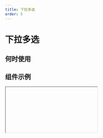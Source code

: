 ```yaml
---
title: 下拉多选
order: 5
---
```


# 下拉多选

## 何时使用

## 组件示例

<Iframe url="https://www.aliwork.com/developer/multi-select-field-v2?isRenderNav=false" />

## 组件属性

<!-- | 属性名 | 属性 code | 类型 | 数据示例 | 动态属性 | 备注 | -->
<!-- | :--- | :--- | :--- | :--- | :--- | :--- | -->
<!-- | 标题 | label | String | "标题" | 是 |  | -->
<!-- | 值 | fieldData | Object | 单选: "4121", 多选: ["4102", "4212"] | 是 |  | -->
<!-- | 标题位置 | labelAlign | String | "left" | 否 | 可选值："left", "top", "inset" | -->
<!-- | 标题宽度 | labelColSpan | Number | 4 | 否 |  | -->
<!-- | 标题偏移 | labelColOffset | Number  | 0 | 否 |  | -->
<!-- | 内容宽度 | wrapperColSpan | Number  | 0 | 否 |  | -->
<!-- | 内容偏移 | wrapperColOffset | Number  | 0 | 否 |  | -->
<!-- | 标题对齐 | labelTextAlign | String | "left" | 否 | 可选值："left", "right" | -->
<!-- | 提示文字 | placeholder | String | "请选择" | 是 |  | -->
<!-- | 描述信息 | tips | String | "这是一段描述信息" | 否 |  | -->
<!-- | 尺寸 | size | String | "small" | 否 | 可选值："small", "medium", "large" | -->
<!-- | 状态 | behavior | String | {fieldBehavior: "NORMAL"} | 是 | fieldBehavior 可选值："NORMAL", "DISABLED", "READONLY", "HIDDEN" | -->
<!-- | 校验 | validation | Array | [{type:"required"}] | 是 | 可选值：{type:"required"}, {type: "customValidate", message: "请选择指定项", param: "function validateRule(value) { return value === 'test'; }"} | -->
<!-- | 是否有下拉箭头 | hasArrow | Boolean | true | 否 |  可选值：true, false | -->
<!-- | 是否多选 | multiple | Boolean | true | 否 |  可选值：true, false | -->
<!-- | 是否有搜索 | showSearch | Boolean | true | 否 |  可选值：true, false |
|下拉框显示或关闭事件| onVisibleChange | Function | function onVisibleChange({ visible, type }){console.log('onVisibleChange', visible, type);} | 否
| 值发生改变事件 | onChange | Function | function onChange({ value, data, extra }){ console.log('onChange', value, data, extra);} | 否 -->


<AttrTable dataSource={[
{
  attr: '标题', 
  code: 'label', 
  type: 'String', 
  demo: '标题', 
  dafault:'', 
  desc: ''
}, 
{
  attr: '值', 
  code: 'fieldData', 
  type: 'Object', 
  demo: '单选: "4121", 多选: ["4102", "4212"]', 
  dafault:'', 
  desc: ''
}, 
{
  attr: '标题位置', 
  code: 'labelAlign', 
  type: 'String', 
  demo: '"left"', 
  dafault:'', 
  desc: '可选值："left", "top"'
}, 
{
  attr: '标题宽度', 
  code: 'labelColSpan', 
  type: 'Number', 
  demo: '4', 
  dafault:'', 
  desc: ''
}, 
{
  attr: '标题偏移', 
  code: 'labelColOffset', 
  type: 'Number', 
  demo: '0', 
  dafault:'', 
  desc: ''
}, 
{
  attr: '内容宽度', 
  code: 'wrapperColSpan', 
  type: 'Number', 
  demo: '0', 
  dafault:'', 
  desc: ''
}, 
{
  attr: '内容偏移', 
  code: 'wrapperColOffset', 
  type: 'Number', 
  demo: '0', 
  dafault:'', 
  desc: ''
}, 
{
  attr: '标题对齐', 
  code: 'labelTextAlign', 
  type: 'String', 
  demo: '"left"', 
  dafault:'', 
  desc: '可选值："left", "right"'
}, 
{
  attr: '提示文字', 
  code: 'placeholder', 
  type: 'String', 
  demo: '"请选择"', 
  dafault:'', 
  desc: ''
}, 
{
  attr: '描述信息', 
  code: 'tips', 
  type: 'String', 
  demo: '这是一段描述信息', 
  dafault:'', 
  desc: ''
}, 
{
  attr: '尺寸', 
  code: 'size', 
  type: 'String', 
  demo: '"small"', 
  dafault:'', 
  desc: '可选值："small", "medium", "large"'
}, 
{
  attr: '状态', 
  code: 'behavior', 
  type: 'String', 
  demo: '{fieldBehavior: "NORMAL"}', 
  dafault:'', 
  desc: 'fieldBehavior 可选值："NORMAL", "DISABLED", "READONLY", "HIDDEN"'
}, 
{
  attr: '状态', 
  code: 'behavior', 
  type: 'String', 
  demo: '{fieldBehavior: "NORMAL"}', 
  dafault:'', 
  desc: 'fieldBehavior 可选值："NORMAL", "DISABLED", "READONLY", "HIDDEN" '
}, {
  attr: '校验', 
  code: 'validation', 
  type: 'Array', 
  demo: '[{type:"required"}]', 
  dafault:'', 
  desc: '可选值：{type:"required"}, {type: "customValidate", message: "请选择指定项", param: "function validateRule(value) { return value === test; }"} '
}, {
  attr: '是否有下拉箭头', 
  code: 'hasArrow', 
  type: 'Boolean', 
  demo: 'true', 
  dafault:'', 
  desc: '可选值：true, false'
}, {
  attr: '是否多选', 
  code: 'multiple', 
  type: 'BoBooleanol', 
  demo: 'true', 
  dafault:'', 
  desc: '可选值：true, false '
}, {
  attr: '校验', 
  code: 'validation', 
  type: 'Array', 
  demo: '[{type:"required"}] ', 
  dafault:'', 
  desc: '可选值：{type:"required"}, {type: "customValidate", message: "请选择今日之前的日期", param: "function validateRule(value) { return value <= new Date().getTime(); }"}'
}, 
{
  attr: '是否有搜索', 
  code: 'showSearch', 
  type: 'Boolean', 
  demo: 'true', 
  dafault:'', 
  desc: ' 可选值：true, false'
}, 
{
  attr: '下拉框显示或关闭事件', 
  code: 'onVisibleChange', 
  type: 'Function', 
  demo: 'function onVisibleChange({ visible, type }){console.log("onVisibleChange", visible, type);} ', 
  dafault:'', 
  desc: ''
}, 
{
  attr: '值发生改变事件', 
  code: 'onChange', 
  type: 'Function', 
  demo: ' function onChange({ value, data, extra }){ console.log("onChange", value, data, extra);} ', 
  dafault:'', 
  desc: ''
}, 
]}
/>